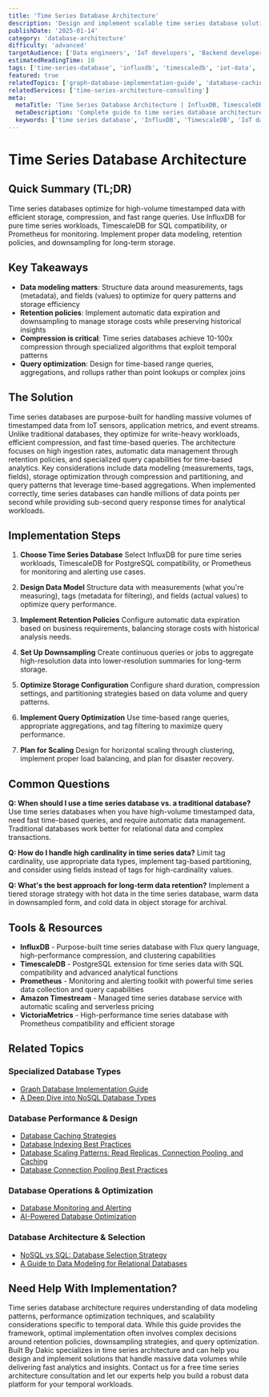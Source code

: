 ```yaml
---
title: 'Time Series Database Architecture'
description: 'Design and implement scalable time series database solutions for IoT, analytics, and monitoring workloads using InfluxDB, TimescaleDB, and other specialized technologies.'
publishDate: '2025-01-14'
category: 'database-architecture'
difficulty: 'advanced'
targetAudience: ['Data engineers', 'IoT developers', 'Backend developers']
estimatedReadingTime: 10
tags: ['time-series-database', 'influxdb', 'timescaledb', 'iot-data', 'analytics']
featured: true
relatedTopics: ['graph-database-implementation-guide', 'database-caching-strategies', 'a-deep-dive-into-nosql-database-types', 'nosql-vs-sql-database-selection-strategy', 'database-indexing-best-practices', 'database-scaling-patterns-read-replicas-connection-pooling-and-caching', 'database-monitoring-alerting', 'database-connection-pooling-best-practices', 'a-guide-to-data-modeling-for-relational-databases', 'ai-powered-database-optimization']
relatedServices: ['time-series-architecture-consulting']
meta:
  metaTitle: 'Time Series Database Architecture | InfluxDB, TimescaleDB Guide'
  metaDescription: 'Complete guide to time series database architecture. Learn data modeling, retention policies, and best practices for IoT and analytics workloads.'
  keywords: ['time series database', 'InfluxDB', 'TimescaleDB', 'IoT database', 'analytics architecture']
---
```


# Time Series Database Architecture

## Quick Summary (TL;DR)

Time series databases optimize for high-volume timestamped data with efficient storage, compression, and fast range queries. Use InfluxDB for pure time series workloads, TimescaleDB for SQL compatibility, or Prometheus for monitoring. Implement proper data modeling, retention policies, and downsampling for long-term storage.

## Key Takeaways

- **Data modeling matters**: Structure data around measurements, tags (metadata), and fields (values) to optimize for query patterns and storage efficiency
- **Retention policies**: Implement automatic data expiration and downsampling to manage storage costs while preserving historical insights
- **Compression is critical**: Time series databases achieve 10-100x compression through specialized algorithms that exploit temporal patterns
- **Query optimization**: Design for time-based range queries, aggregations, and rollups rather than point lookups or complex joins

## The Solution

Time series databases are purpose-built for handling massive volumes of timestamped data from IoT sensors, application metrics, and event streams. Unlike traditional databases, they optimize for write-heavy workloads, efficient compression, and fast time-based queries. The architecture focuses on high ingestion rates, automatic data management through retention policies, and specialized query capabilities for time-based analytics. Key considerations include data modeling (measurements, tags, fields), storage optimization through compression and partitioning, and query patterns that leverage time-based aggregations. When implemented correctly, time series databases can handle millions of data points per second while providing sub-second query response times for analytical workloads.

## Implementation Steps

1. **Choose Time Series Database**
   Select InfluxDB for pure time series workloads, TimescaleDB for PostgreSQL compatibility, or Prometheus for monitoring and alerting use cases.

2. **Design Data Model**
   Structure data with measurements (what you're measuring), tags (metadata for filtering), and fields (actual values) to optimize query performance.

3. **Implement Retention Policies**
   Configure automatic data expiration based on business requirements, balancing storage costs with historical analysis needs.

4. **Set Up Downsampling**
   Create continuous queries or jobs to aggregate high-resolution data into lower-resolution summaries for long-term storage.

5. **Optimize Storage Configuration**
   Configure shard duration, compression settings, and partitioning strategies based on data volume and query patterns.

6. **Implement Query Optimization**
   Use time-based range queries, appropriate aggregations, and tag filtering to maximize query performance.

7. **Plan for Scaling**
   Design for horizontal scaling through clustering, implement proper load balancing, and plan for disaster recovery.

## Common Questions

**Q: When should I use a time series database vs. a traditional database?**
Use time series databases when you have high-volume timestamped data, need fast time-based queries, and require automatic data management. Traditional databases work better for relational data and complex transactions.

**Q: How do I handle high cardinality in time series data?**
Limit tag cardinality, use appropriate data types, implement tag-based partitioning, and consider using fields instead of tags for high-cardinality values.

**Q: What's the best approach for long-term data retention?**
Implement a tiered storage strategy with hot data in the time series database, warm data in downsampled form, and cold data in object storage for archival.

## Tools & Resources

- **InfluxDB** - Purpose-built time series database with Flux query language, high-performance compression, and clustering capabilities
- **TimescaleDB** - PostgreSQL extension for time series data with SQL compatibility and advanced analytical functions
- **Prometheus** - Monitoring and alerting toolkit with powerful time series data collection and query capabilities
- **Amazon Timestream** - Managed time series database service with automatic scaling and serverless pricing
- **VictoriaMetrics** - High-performance time series database with Prometheus compatibility and efficient storage

## Related Topics

### Specialized Database Types
- [Graph Database Implementation Guide](/topics/graph-database-implementation-guide)
- [A Deep Dive into NoSQL Database Types](/topics/a-deep-dive-into-nosql-database-types)

### Database Performance & Design
- [Database Caching Strategies](/topics/database-caching-strategies)
- [Database Indexing Best Practices](/topics/database-indexing-best-practices)
- [Database Scaling Patterns: Read Replicas, Connection Pooling, and Caching](/topics/database-scaling-patterns-read-replicas-connection-pooling-and-caching)
- [Database Connection Pooling Best Practices](/topics/database-connection-pooling-best-practices)

### Database Operations & Optimization
- [Database Monitoring and Alerting](/topics/database-monitoring-alerting)
- [AI-Powered Database Optimization](/topics/ai-powered-database-optimization)

### Database Architecture & Selection
- [NoSQL vs SQL: Database Selection Strategy](/topics/nosql-vs-sql-database-selection-strategy)
- [A Guide to Data Modeling for Relational Databases](/topics/a-guide-to-data-modeling-for-relational-databases)

## Need Help With Implementation?

Time series database architecture requires understanding of data modeling patterns, performance optimization techniques, and scalability considerations specific to temporal data. While this guide provides the framework, optimal implementation often involves complex decisions around retention policies, downsampling strategies, and query optimization. Built By Dakic specializes in time series architecture and can help you design and implement solutions that handle massive data volumes while delivering fast analytics and insights. Contact us for a free time series architecture consultation and let our experts help you build a robust data platform for your temporal workloads.
